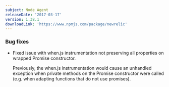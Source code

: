 ```yaml
---
subject: Node Agent
releaseDate: '2017-03-17'
version: 1.38.1
downloadLink: 'https://www.npmjs.com/package/newrelic'
---
```


### Bug fixes

* Fixed issue with when.js instrumentation not preserving all properties on wrapped Promise constructor.

  Previously, the when.js instrumentation would cause an unhandled exception when private methods on the Promise constructor were called (e.g. when adapting functions that do not use promises).
